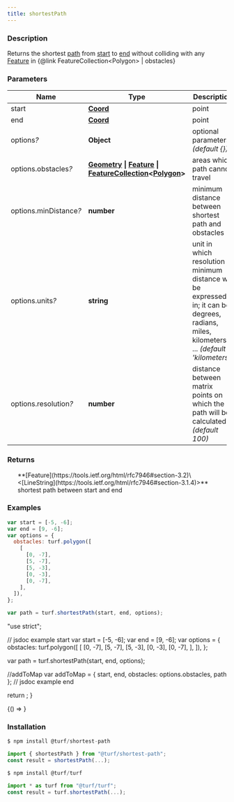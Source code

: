 ```yaml
---
title: shortestPath
---
```



### Description

Returns the shortest [path](https://tools.ietf.org/html/rfc7946#section-3.1.4) from [start](https://tools.ietf.org/html/rfc7946#section-3.1.2) to [end](https://tools.ietf.org/html/rfc7946#section-3.1.2) without colliding with
any [Feature](https://tools.ietf.org/html/rfc7946#section-3.2) in \{@link FeatureCollection\<Polygon> \| obstacles}

### Parameters

| Name                        | Type                                                                                                                                                                                                                                                                 | Description                                                                                                                                   |
| --------------------------- | -------------------------------------------------------------------------------------------------------------------------------------------------------------------------------------------------------------------------------------------------------------------- | --------------------------------------------------------------------------------------------------------------------------------------------- |
| start                       | **[Coord](https://tools.ietf.org/html/rfc7946#section-3.1.1)**                                                                                                                                                                                                       | point                                                                                                                                         |
| end                         | **[Coord](https://tools.ietf.org/html/rfc7946#section-3.1.1)**                                                                                                                                                                                                       | point                                                                                                                                         |
| options<i>?</i>             | **Object**                                                                                                                                                                                                                                                           | optional parameters _(default \{})_                                                                                                           |
| options.obstacles<i>?</i>   | **[Geometry](https://tools.ietf.org/html/rfc7946#section-3.1) \| [Feature](https://tools.ietf.org/html/rfc7946#section-3.2) \| [FeatureCollection](https://tools.ietf.org/html/rfc7946#section-3.3)\<[Polygon](https://tools.ietf.org/html/rfc7946#section-3.1.6)>** | areas which path cannot travel                                                                                                                |
| options.minDistance<i>?</i> | **number**                                                                                                                                                                                                                                                           | minimum distance between shortest path and obstacles                                                                                          |
| options.units<i>?</i>       | **string**                                                                                                                                                                                                                                                           | unit in which resolution & minimum distance will be expressed in; it can be degrees, radians, miles, kilometers, ... _(default 'kilometers')_ |
| options.resolution<i>?</i>  | **number**                                                                                                                                                                                                                                                           | distance between matrix points on which the path will be calculated _(default 100)_                                                           |

### Returns

<ul>
  **[Feature](https://tools.ietf.org/html/rfc7946#section-3.2)\<[LineString](https://tools.ietf.org/html/rfc7946#section-3.1.4)>** shortest path between start and end

</ul>

### Examples

```javascript
var start = [-5, -6];
var end = [9, -6];
var options = {
  obstacles: turf.polygon([
    [
      [0, -7],
      [5, -7],
      [5, -3],
      [0, -3],
      [0, -7],
    ],
  ]),
};

var path = turf.shortestPath(start, end, options);
```

  "use strict";

  // jsdoc example start
  var start = [-5, -6];
  var end = [9, -6];
  var options = {
    obstacles: turf.polygon([
      [
        [0, -7],
        [5, -7],
        [5, -3],
        [0, -3],
        [0, -7],
      ],
    ]),
  };

  var path = turf.shortestPath(start, end, options);

  //addToMap
  var addToMap = { start, end, obstacles: options.obstacles, path };
  // jsdoc example end

  return <ExampleMap addToMap={addToMap} />;
}

<BrowserOnly>{() => <Map0 />}</BrowserOnly>

### Installation

```javascript
$ npm install @turf/shortest-path

import { shortestPath } from "@turf/shortest-path";
const result = shortestPath(...);
```

```javascript
$ npm install @turf/turf

import * as turf from "@turf/turf";
const result = turf.shortestPath(...);
```
